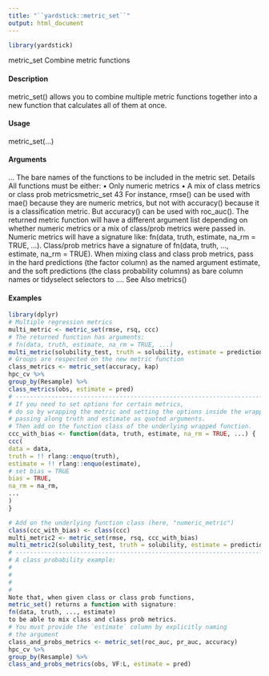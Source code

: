 ```yaml
---
title: "``yardstick::metric_set``"
output: html_document
---
```


```r
library(yardstick)
```


metric_set
Combine metric functions

#### Description

metric_set() allows you to combine multiple metric functions together into a new function that
calculates all of them at once.

#### Usage

metric_set(...)

#### Arguments

...
The bare names of the functions to be included in the metric set.
Details
All functions must be either:
• Only numeric metrics
• A mix of class metrics or class prob metricsmetric_set
43
For instance, rmse() can be used with mae() because they are numeric metrics, but not with
accuracy() because it is a classification metric. But accuracy() can be used with roc_auc().
The returned metric function will have a different argument list depending on whether numeric
metrics or a mix of class/prob metrics were passed in.
Numeric metrics will have a signature like: fn(data, truth, estimate, na_rm = TRUE, ...).
Class/prob metrics have a signature of fn(data, truth, ..., estimate, na_rm = TRUE).
When mixing class and class prob metrics, pass in the hard predictions (the factor column) as the
named argument estimate, and the soft predictions (the class probability columns) as bare column
names or tidyselect selectors to ....
See Also
metrics()

#### Examples
```r
library(dplyr)
# Multiple regression metrics
multi_metric <- metric_set(rmse, rsq, ccc)
# The returned function has arguments:
# fn(data, truth, estimate, na_rm = TRUE, ...)
multi_metric(solubility_test, truth = solubility, estimate = prediction)
# Groups are respected on the new metric function
class_metrics <- metric_set(accuracy, kap)
hpc_cv %>%
group_by(Resample) %>%
class_metrics(obs, estimate = pred)
# ---------------------------------------------------------------------------
# If you need to set options for certain metrics,
# do so by wrapping the metric and setting the options inside the wrapper,
# passing along truth and estimate as quoted arguments.
# Then add on the function class of the underlying wrapped function.
ccc_with_bias <- function(data, truth, estimate, na_rm = TRUE, ...) {
ccc(
data = data,
truth = !! rlang::enquo(truth),
estimate = !! rlang::enquo(estimate),
# set bias = TRUE
bias = TRUE,
na_rm = na_rm,
...
)
}
```

```r
# Add on the underlying function class (here, "numeric_metric")
class(ccc_with_bias) <- class(ccc)
multi_metric2 <- metric_set(rmse, rsq, ccc_with_bias)
multi_metric2(solubility_test, truth = solubility, estimate = prediction)
# ---------------------------------------------------------------------------
# A class probability example:
#
#
#
#
Note that, when given class or class prob functions,
metric_set() returns a function with signature:
fn(data, truth, ..., estimate)
to be able to mix class and class prob metrics.
# You must provide the `estimate` column by explicitly naming
# the argument
class_and_probs_metrics <- metric_set(roc_auc, pr_auc, accuracy)
hpc_cv %>%
group_by(Resample) %>%
class_and_probs_metrics(obs, VF:L, estimate = pred)
```
